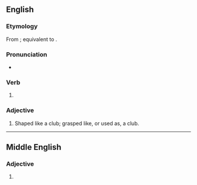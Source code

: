 ==English==

===Etymology===
From {{inh|en|enm|clubbyd}}; equivalent to {{af|en|club|-ed}}.

===Pronunciation===
* {{IPA|en|/klʌbd/}}

===Verb===
{{head|en|verb form}}

# {{en-past of|club}}

===Adjective===
{{en-adj}}

# Shaped like a club; grasped like, or used as, a club.
#: {{sense|shaped like a club}} {{synonyms|en|clavate|claviform}}
#: {{rfquotek|en|Skelton}}

----

==Middle English==

===Adjective===
{{head|enm|adjective}}

# {{alternative form of|enm|clubbyd}}